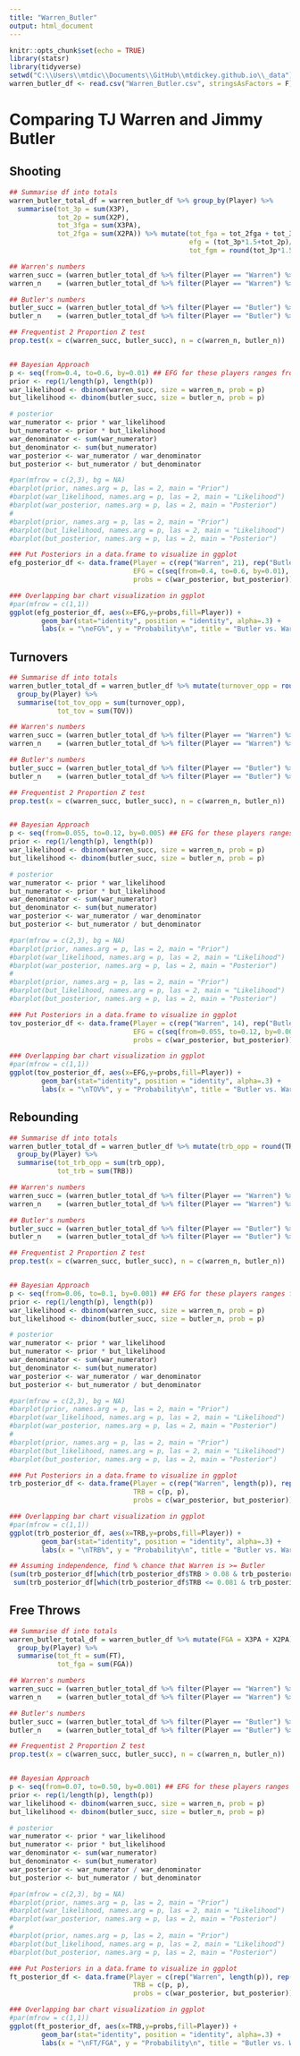 ```yaml
---
title: "Warren_Butler"
output: html_document
---
```


```r
knitr::opts_chunk$set(echo = TRUE)
library(statsr)
library(tidyverse)
setwd("C:\\Users\\mtdic\\Documents\\GitHub\\mtdickey.github.io\\_data")
warren_butler_df <- read.csv("Warren_Butler.csv", stringsAsFactors = F)

```

# Comparing TJ Warren and Jimmy Butler

## Shooting


```r

## Summarise df into totals
warren_butler_total_df = warren_butler_df %>% group_by(Player) %>%
  summarise(tot_3p = sum(X3P),
            tot_2p = sum(X2P),
            tot_3fga = sum(X3PA),
            tot_2fga = sum(X2PA)) %>% mutate(tot_fga = tot_2fga + tot_3fga,
                                             efg = (tot_3p*1.5+tot_2p)/tot_fga,
                                             tot_fgm = round(tot_3p*1.5+tot_2p))

## Warren's numbers
warren_succ = (warren_butler_total_df %>% filter(Player == "Warren") %>% select(tot_fgm))$tot_fgm
warren_n    = (warren_butler_total_df %>% filter(Player == "Warren") %>% select(tot_fga))$tot_fga

## Butler's numbers
butler_succ = (warren_butler_total_df %>% filter(Player == "Butler") %>% select(tot_fgm))$tot_fgm
butler_n    = (warren_butler_total_df %>% filter(Player == "Butler") %>% select(tot_fga))$tot_fga

## Frequentist 2 Proportion Z test
prop.test(x = c(warren_succ, butler_succ), n = c(warren_n, butler_n))


## Bayesian Approach
p <- seq(from=0.4, to=0.6, by=0.01) ## EFG for these players ranges from 0.4 to 0.6.  Assume uniform prior.
prior <- rep(1/length(p), length(p))
war_likelihood <- dbinom(warren_succ, size = warren_n, prob = p)
but_likelihood <- dbinom(butler_succ, size = butler_n, prob = p)

# posterior
war_numerator <- prior * war_likelihood
but_numerator <- prior * but_likelihood
war_denominator <- sum(war_numerator)
but_denominator <- sum(but_numerator)
war_posterior <- war_numerator / war_denominator
but_posterior <- but_numerator / but_denominator

#par(mfrow = c(2,3), bg = NA)
#barplot(prior, names.arg = p, las = 2, main = "Prior")
#barplot(war_likelihood, names.arg = p, las = 2, main = "Likelihood")
#barplot(war_posterior, names.arg = p, las = 2, main = "Posterior")
#
#barplot(prior, names.arg = p, las = 2, main = "Prior")
#barplot(but_likelihood, names.arg = p, las = 2, main = "Likelihood")
#barplot(but_posterior, names.arg = p, las = 2, main = "Posterior")

### Put Posteriors in a data.frame to visualize in ggplot
efg_posterior_df <- data.frame(Player = c(rep("Warren", 21), rep("Butler", 21)),
                               EFG = c(seq(from=0.4, to=0.6, by=0.01), seq(from=0.4, to=0.6, by=0.01)),
                               probs = c(war_posterior, but_posterior))

### Overlapping bar chart visualization in ggplot
#par(mfrow = c(1,1))
ggplot(efg_posterior_df, aes(x=EFG,y=probs,fill=Player)) + 
        geom_bar(stat="identity", position = "identity", alpha=.3) +
        labs(x = "\neFG%", y = "Probability\n", title = "Butler vs. Warren: Posterior eFG% Distributions")

```

## Turnovers

```r
## Summarise df into totals
warren_butler_total_df = warren_butler_df %>% mutate(turnover_opp = round(TOV/(TOV_pct/100))) %>% 
  group_by(Player) %>%
  summarise(tot_tov_opp = sum(turnover_opp),
            tot_tov = sum(TOV))

## Warren's numbers
warren_succ = (warren_butler_total_df %>% filter(Player == "Warren") %>% select(tot_tov))$tot_tov
warren_n    = (warren_butler_total_df %>% filter(Player == "Warren") %>% select(tot_tov_opp))$tot_tov_opp

## Butler's numbers
butler_succ = (warren_butler_total_df %>% filter(Player == "Butler") %>% select(tot_tov))$tot_tov
butler_n    = (warren_butler_total_df %>% filter(Player == "Butler") %>% select(tot_tov_opp))$tot_tov_opp

## Frequentist 2 Proportion Z test
prop.test(x = c(warren_succ, butler_succ), n = c(warren_n, butler_n))


## Bayesian Approach
p <- seq(from=0.055, to=0.12, by=0.005) ## EFG for these players ranges from 0.06 to 0.12.  Assume uniform prior.
prior <- rep(1/length(p), length(p))
war_likelihood <- dbinom(warren_succ, size = warren_n, prob = p)
but_likelihood <- dbinom(butler_succ, size = butler_n, prob = p)

# posterior
war_numerator <- prior * war_likelihood
but_numerator <- prior * but_likelihood
war_denominator <- sum(war_numerator)
but_denominator <- sum(but_numerator)
war_posterior <- war_numerator / war_denominator
but_posterior <- but_numerator / but_denominator

#par(mfrow = c(2,3), bg = NA)
#barplot(prior, names.arg = p, las = 2, main = "Prior")
#barplot(war_likelihood, names.arg = p, las = 2, main = "Likelihood")
#barplot(war_posterior, names.arg = p, las = 2, main = "Posterior")
#
#barplot(prior, names.arg = p, las = 2, main = "Prior")
#barplot(but_likelihood, names.arg = p, las = 2, main = "Likelihood")
#barplot(but_posterior, names.arg = p, las = 2, main = "Posterior")

### Put Posteriors in a data.frame to visualize in ggplot
tov_posterior_df <- data.frame(Player = c(rep("Warren", 14), rep("Butler", 14)),
                               EFG = c(seq(from=0.055, to=0.12, by=0.005), seq(from=0.055, to=0.12, by=0.005)),
                               probs = c(war_posterior, but_posterior))

### Overlapping bar chart visualization in ggplot
#par(mfrow = c(1,1))
ggplot(tov_posterior_df, aes(x=EFG,y=probs,fill=Player)) + 
        geom_bar(stat="identity", position = "identity", alpha=.3) +
        labs(x = "\nTOV%", y = "Probability\n", title = "Butler vs. Warren: Posterior TOV% Distributions")
```

## Rebounding

```r
## Summarise df into totals
warren_butler_total_df = warren_butler_df %>% mutate(trb_opp = round(TRB/(TRB_pct/100))) %>% 
  group_by(Player) %>%
  summarise(tot_trb_opp = sum(trb_opp),
            tot_trb = sum(TRB))

## Warren's numbers
warren_succ = (warren_butler_total_df %>% filter(Player == "Warren") %>% select(tot_trb))$tot_trb
warren_n    = (warren_butler_total_df %>% filter(Player == "Warren") %>% select(tot_trb_opp))$tot_trb_opp

## Butler's numbers
butler_succ = (warren_butler_total_df %>% filter(Player == "Butler") %>% select(tot_trb))$tot_trb
butler_n    = (warren_butler_total_df %>% filter(Player == "Butler") %>% select(tot_trb_opp))$tot_trb_opp

## Frequentist 2 Proportion Z test
prop.test(x = c(warren_succ, butler_succ), n = c(warren_n, butler_n))


## Bayesian Approach
p <- seq(from=0.06, to=0.1, by=0.001) ## EFG for these players ranges from 0.06 to 0.12.  Assume uniform prior.
prior <- rep(1/length(p), length(p))
war_likelihood <- dbinom(warren_succ, size = warren_n, prob = p)
but_likelihood <- dbinom(butler_succ, size = butler_n, prob = p)

# posterior
war_numerator <- prior * war_likelihood
but_numerator <- prior * but_likelihood
war_denominator <- sum(war_numerator)
but_denominator <- sum(but_numerator)
war_posterior <- war_numerator / war_denominator
but_posterior <- but_numerator / but_denominator

#par(mfrow = c(2,3), bg = NA)
#barplot(prior, names.arg = p, las = 2, main = "Prior")
#barplot(war_likelihood, names.arg = p, las = 2, main = "Likelihood")
#barplot(war_posterior, names.arg = p, las = 2, main = "Posterior")
#
#barplot(prior, names.arg = p, las = 2, main = "Prior")
#barplot(but_likelihood, names.arg = p, las = 2, main = "Likelihood")
#barplot(but_posterior, names.arg = p, las = 2, main = "Posterior")

### Put Posteriors in a data.frame to visualize in ggplot
trb_posterior_df <- data.frame(Player = c(rep("Warren", length(p)), rep("Butler", length(p))),
                               TRB = c(p, p),
                               probs = c(war_posterior, but_posterior))

### Overlapping bar chart visualization in ggplot
#par(mfrow = c(1,1))
ggplot(trb_posterior_df, aes(x=TRB,y=probs,fill=Player)) + 
        geom_bar(stat="identity", position = "identity", alpha=.3) +
        labs(x = "\nTRB%", y = "Probability\n", title = "Butler vs. Warren: Posterior TRB% Distributions")

## Assuming independence, find % chance that Warren is >= Butler
(sum(trb_posterior_df[which(trb_posterior_df$TRB > 0.08 & trb_posterior_df$Player  == "Warren"),]$probs) * 
 sum(trb_posterior_df[which(trb_posterior_df$TRB <= 0.081 & trb_posterior_df$Player  == "Butler"),]$probs) )

```

## Free Throws

```r
## Summarise df into totals
warren_butler_total_df = warren_butler_df %>% mutate(FGA = X3PA + X2PA) %>%
  group_by(Player) %>%
  summarise(tot_ft = sum(FT),
            tot_fga = sum(FGA))

## Warren's numbers
warren_succ = (warren_butler_total_df %>% filter(Player == "Warren") %>% select(tot_ft))$tot_ft
warren_n    = (warren_butler_total_df %>% filter(Player == "Warren") %>% select(tot_fga))$tot_fga

## Butler's numbers
butler_succ = (warren_butler_total_df %>% filter(Player == "Butler") %>% select(tot_ft))$tot_ft
butler_n    = (warren_butler_total_df %>% filter(Player == "Butler") %>% select(tot_fga))$tot_fga

## Frequentist 2 Proportion Z test
prop.test(x = c(warren_succ, butler_succ), n = c(warren_n, butler_n))


## Bayesian Approach
p <- seq(from=0.07, to=0.50, by=0.001) ## EFG for these players ranges from 0.06 to 0.12.  Assume uniform prior.
prior <- rep(1/length(p), length(p))
war_likelihood <- dbinom(warren_succ, size = warren_n, prob = p)
but_likelihood <- dbinom(butler_succ, size = butler_n, prob = p)

# posterior
war_numerator <- prior * war_likelihood
but_numerator <- prior * but_likelihood
war_denominator <- sum(war_numerator)
but_denominator <- sum(but_numerator)
war_posterior <- war_numerator / war_denominator
but_posterior <- but_numerator / but_denominator

#par(mfrow = c(2,3), bg = NA)
#barplot(prior, names.arg = p, las = 2, main = "Prior")
#barplot(war_likelihood, names.arg = p, las = 2, main = "Likelihood")
#barplot(war_posterior, names.arg = p, las = 2, main = "Posterior")
#
#barplot(prior, names.arg = p, las = 2, main = "Prior")
#barplot(but_likelihood, names.arg = p, las = 2, main = "Likelihood")
#barplot(but_posterior, names.arg = p, las = 2, main = "Posterior")

### Put Posteriors in a data.frame to visualize in ggplot
ft_posterior_df <- data.frame(Player = c(rep("Warren", length(p)), rep("Butler", length(p))),
                               TRB = c(p, p),
                               probs = c(war_posterior, but_posterior))

### Overlapping bar chart visualization in ggplot
#par(mfrow = c(1,1))
ggplot(ft_posterior_df, aes(x=TRB,y=probs,fill=Player)) + 
        geom_bar(stat="identity", position = "identity", alpha=.3) +
        labs(x = "\nFT/FGA", y = "Probability\n", title = "Butler vs. Warren: Posterior FT/FGA Distributions")

```
